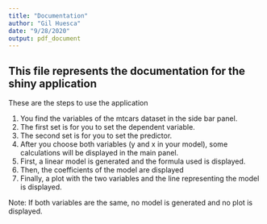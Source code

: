 ```yaml
---
title: "Documentation"
author: "Gil Huesca"
date: "9/28/2020"
output: pdf_document
---
```


## This file represents the documentation for the shiny application

These are the steps to use the application

1. You find the variables of the mtcars dataset in the side bar panel. 
2. The first set is for you to set the dependent variable.
3. The second set is for you to set the predictor.
4. After you choose both variables (y and x in your model), some calculations will be displayed in the main panel.
5. First, a linear model is generated and the formula used is displayed.
6. Then, the coefficients of the model are displayed
7. Finally, a plot with the two variables and the line representing the model is displayed.

Note: If both variables are the same, no model is generated and no plot is displayed. 
